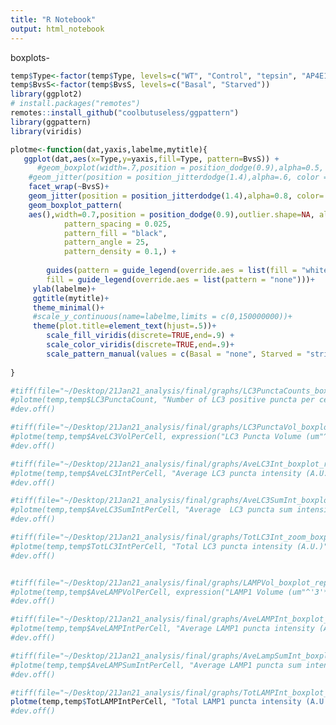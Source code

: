 ```yaml
---
title: "R Notebook"
output: html_notebook
---
```


boxplots- 
```r
temp$Type<-factor(temp$Type, levels=c("WT", "Control", "tepsin", "AP4E1"))
temp$BvsS<-factor(temp$BvsS, levels=c("Basal", "Starved"))
library(ggplot2)
# install.packages("remotes")
remotes::install_github("coolbutuseless/ggpattern")
library(ggpattern)
library(viridis)

plotme<-function(dat,yaxis,labelme,mytitle){
   ggplot(dat,aes(x=Type,y=yaxis,fill=Type, pattern=BvsS)) + 
      #geom_boxplot(width=.7,position = position_dodge(0.9),alpha=0.5, outlier.shape = 20, outlier.size = -1) +
    #geom_jitter(position = position_jitterdodge(1.4),alpha=.6, color = "grey") +
    facet_wrap(~BvsS)+
    geom_jitter(position = position_jitterdodge(1.4),alpha=0.8, color= "dark grey") +
    geom_boxplot_pattern(
    aes(),width=0.7,position = position_dodge(0.9),outlier.shape=NA, alpha=0.5,
            pattern_spacing = 0.025,
            pattern_fill = "black",
            pattern_angle = 25,
            pattern_density = 0.1,) + 
    
        guides(pattern = guide_legend(override.aes = list(fill = "white")),
        fill = guide_legend(override.aes = list(pattern = "none")))+
     ylab(labelme)+
     ggtitle(mytitle)+
     theme_minimal()+
     #scale_y_continuous(name=labelme,limits = c(0,150000000))+
     theme(plot.title=element_text(hjust=.5))+
        scale_fill_viridis(discrete=TRUE,end=.9) +
        scale_color_viridis(discrete=TRUE,end=.9)+
        scale_pattern_manual(values = c(Basal = "none", Starved = "stripe"))
  
}

#tiff(file="~/Desktop/21Jan21_analysis/final/graphs/LC3PunctaCounts_boxplot_rep1-3_zoom0-175_11Feb21.tiff",width=3000,height=3000,res=600)
#plotme(temp,temp$LC3PunctaCount, "Number of LC3 positive puncta per cell","Number of LC3 Puncta")
#dev.off()

#tiff(file="~/Desktop/21Jan21_analysis/final/graphs/LC3PunctaVol_boxplot_zoom0-2_rep1-3_11Feb21.tiff",width=3000,height=3000,res=600)
#plotme(temp,temp$AveLC3VolPerCell, expression("LC3 Puncta Volume (um"^'3'*")"),"Average Volume of LC3 Puncta")
#dev.off()

#tiff(file="~/Desktop/21Jan21_analysis/final/graphs/AveLC3Int_boxplot_rep1-3_11Feb21.tiff",width=3000,height=3000,res=600)
#plotme(temp,temp$AveLC3IntPerCell, "Average LC3 puncta intensity (A.U.)","Average LC3 Puncta Intensity")
#dev.off()

#tiff(file="~/Desktop/21Jan21_analysis/final/graphs/AveLC3SumInt_boxplot_zoom_rep1-3_11Feb21.tiff",width=3000,height=3000,res=600)
#plotme(temp,temp$AveLC3SumIntPerCell, "Average  LC3 puncta sum intensity (A.U.)","Average LC3 Puncta Sum Intensity")
#dev.off()

#tiff(file="~/Desktop/21Jan21_analysis/final/graphs/TotLC3Int_zoom_boxplot_zoom_rep1-3_11Feb21.tiff",width=3000,height=3000,res=600)
#plotme(temp,temp$TotLC3IntPerCell, "Total LC3 puncta intensity (A.U.)","LC3 Puncta Sum Intensity per Cell")
#dev.off()


#tiff(file="~/Desktop/21Jan21_analysis/final/graphs/LAMPVol_boxplot_rep1-3_11Feb21.tiff",width=3000,height=3000,res=600)
#plotme(temp,temp$AveLAMPVolPerCell, expression("LAMP1 Volume (um"^'3'*")"),"Average Volume of LAMP1 Puncta")
#dev.off()

#tiff(file="~/Desktop/21Jan21_analysis/final/graphs/AveLAMPInt_boxplot_rep1-3_11Feb21.tiff",width=3000,height=3000,res=600)
#plotme(temp,temp$AveLAMPIntPerCell, "Average LAMP1 puncta intensity (A.U.)","Average LAMP1 Puncta Intensity")
#dev.off()

#tiff(file="~/Desktop/21Jan21_analysis/final/graphs/AveLampSumInt_boxplot_rep1-3_11Feb21.tiff",width=3000,height=3000,res=600)
#plotme(temp,temp$AveLAMPSumIntPerCell, "Average LAMP1 puncta sum intensity (A.U.)","Average LAMP1 Puncta Sum Intensity")
#dev.off()

#tiff(file="~/Desktop/21Jan21_analysis/final/graphs/TotLAMPInt_boxplot_zoom_rep1-3_11Feb21.tiff",width=3000,height=3000,res=600)
plotme(temp,temp$TotLAMPIntPerCell, "Total LAMP1 puncta intensity (A.U.)","LAMP1 Sum Intensity per Cell")
#dev.off()
```